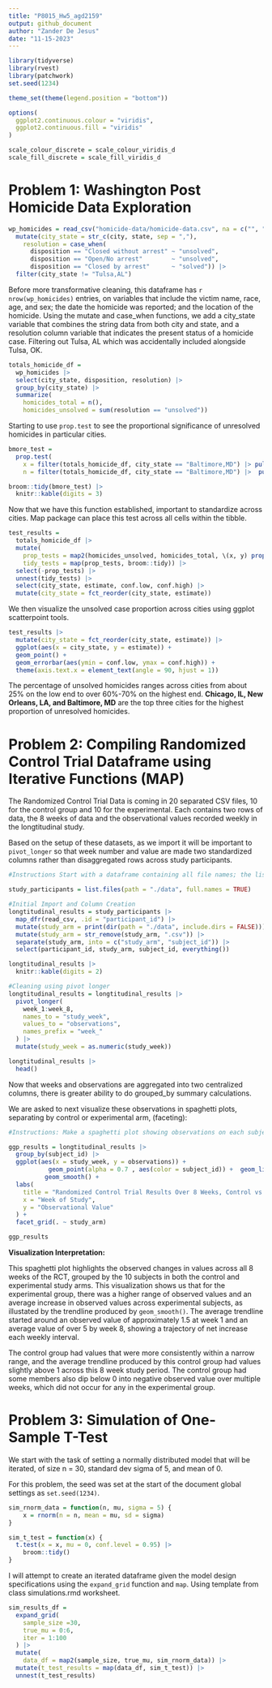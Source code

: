 ```yaml
---
title: "P8015_Hw5_agd2159"
output: github_document
author: "Zander De Jesus"
date: "11-15-2023"
---
```


```r
library(tidyverse)
library(rvest)
library(patchwork)
set.seed(1234)

theme_set(theme(legend.position = "bottom"))

options(
  ggplot2.continuous.colour = "viridis",
  ggplot2.continuous.fill = "viridis"
)

scale_colour_discrete = scale_colour_viridis_d
scale_fill_discrete = scale_fill_viridis_d
```

# Problem 1: Washington Post Homicide Data Exploration

```r
wp_homicides = read_csv("homicide-data/homicide-data.csv", na = c("", "NA", "Unknown")) |> 
  mutate(city_state = str_c(city, state, sep = ","),
    resolution = case_when(
      disposition == "Closed without arrest" ~ "unsolved",
      disposition == "Open/No arrest"        ~ "unsolved",
      disposition == "Closed by arrest"      ~ "solved")) |> 
  filter(city_state != "Tulsa,AL")

```

Before more transformative cleaning, this dataframe has `r nrow(wp_homicides)` entries, on variables that include the victim name, race, age, and sex; the date the homicide was reported; and the location of the homicide. Using the mutate and case_when functions, we add a city_state variable that combines the string data from both city and state, and a resolution column variable that indicates the present status of a homicide case. Filtering out Tulsa, AL which was accidentally included alongside Tulsa, OK.

```r
totals_homicide_df = 
  wp_homicides |> 
  select(city_state, disposition, resolution) |>  
  group_by(city_state) |> 
  summarize(
    homicides_total = n(),
    homicides_unsolved = sum(resolution == "unsolved"))
```

Starting to use `prop.test` to see the proportional significance of unresolved homicides in particular cities.
```r
bmore_test = 
  prop.test(
    x = filter(totals_homicide_df, city_state == "Baltimore,MD") |> pull(homicides_unsolved),
    n = filter(totals_homicide_df, city_state == "Baltimore,MD") |>  pull(homicides_total)) 

broom::tidy(bmore_test) |> 
  knitr::kable(digits = 3)
```

Now that we have this function established, important to standardize across cities. Map package can place this test across all cells within the tibble.

```r
test_results = 
  totals_homicide_df |> 
  mutate(
    prop_tests = map2(homicides_unsolved, homicides_total, \(x, y) prop.test(x = x, n = y)),
    tidy_tests = map(prop_tests, broom::tidy)) |>  
  select(-prop_tests) |> 
  unnest(tidy_tests) |> 
  select(city_state, estimate, conf.low, conf.high) |>  
  mutate(city_state = fct_reorder(city_state, estimate))
```

We then visualize the unsolved case proportion across cities using ggplot scatterpoint tools.

```r
test_results |>  
  mutate(city_state = fct_reorder(city_state, estimate)) |>  
  ggplot(aes(x = city_state, y = estimate)) + 
  geom_point() + 
  geom_errorbar(aes(ymin = conf.low, ymax = conf.high)) + 
  theme(axis.text.x = element_text(angle = 90, hjust = 1))
```

The percentage of unsolved homicides ranges across cities from about 25% on the low end to over 60%-70% on the highest end. **Chicago, IL, New Orleans, LA, and Baltimore, MD** are the top three cities for the highest proportion of unresolved homicides. 


# Problem 2: Compiling Randomized Control Trial Dataframe using Iterative Functions (MAP)

The Randomized Control Trial Data is coming in 20 separated CSV files, 10 for the control group and 10 for the experimental. Each contains two rows of data, the 8 weeks of data and the observational values recorded weekly in the longtitudinal study.

Based on the setup of these datasets, as we import it will be important to `pivot_longer` so that week number and value are made two standardized columns rather than disaggregated rows across study participants. 

```r
#Instructions Start with a dataframe containing all file names; the list.files function will help

study_participants = list.files(path = "./data", full.names = TRUE)

#Initial Import and Column Creation
longtitudinal_results = study_participants |> 
  map_dfr(read_csv, .id = "participant_id") |> 
  mutate(study_arm = print(dir(path = "./data", include.dirs = FALSE))) |> 
  mutate(study_arm = str_remove(study_arm, ".csv")) |> 
  separate(study_arm, into = c("study_arm", "subject_id")) |> 
  select(participant_id, study_arm, subject_id, everything())

longtitudinal_results |> 
  knitr::kable(digits = 2)

#Cleaning using pivot longer
longtitudinal_results = longtitudinal_results |> 
  pivot_longer(
    week_1:week_8,
    names_to = "study_week",
    values_to = "observations",
    names_prefix = "week_"
  ) |> 
  mutate(study_week = as.numeric(study_week))

longtitudinal_results |> 
  head()

```

Now that weeks and observations are aggregated into two centralized columns, there is greater ability to do grouped_by summary calculations. 

We are asked to next visualize these observations in spaghetti plots, separating by control or experimental arm, (faceting): 

```r
#Instructions: Make a spaghetti plot showing observations on each subject over time, and comment on differences between groups

ggp_results = longtitudinal_results |>
  group_by(subject_id) |> 
  ggplot(aes(x = study_week, y = observations)) + 
           geom_point(alpha = 0.7 , aes(color = subject_id)) +  geom_line(alpha = 0.7, aes(color = subject_id)) +
          geom_smooth() +
  labs(
    title = "Randomized Control Trial Results Over 8 Weeks, Control vs. Experimental Arms",
    x = "Week of Study",
    y = "Observational Value"
  ) +
  facet_grid(. ~ study_arm)

ggp_results
```

**Visualization Interpretation:**

This spaghetti plot highlights the observed changes in values across all 8 weeks of the RCT, grouped by the 10 subjects in both the control and experimental study arms. This visualization shows us that for the experimental group, there was a higher range of observed values and an average increase in observed values across experimental subjects, as illustated by the trendline produced by `geom_smooth()`. The average trendline started around an observed value of approximately 1.5 at week 1 and an average value of over 5 by week 8, showing a trajectory of net increase each weekly interval.  

The control group had values that were more consistently within a narrow range, and the average trendline produced by this control group had values slightly above 1 across this 8 week study period. The control group had some members also dip below 0 into negative observed value over multiple weeks, which did not occur for any in the experimental group.

# Problem 3: Simulation of One-Sample T-Test

We start with the task of setting a normally distributed model that will be iterated, of size n = 30, standard dev sigma of 5, and mean of 0.

For this problem, the seed was set at the start of the document global settings as `set.seed(1234)`.

```r

sim_rnorm_data = function(n, mu, sigma = 5) {
    x = rnorm(n = n, mean = mu, sd = sigma)
}

sim_t_test = function(x) {
  t.test(x = x, mu = 0, conf.level = 0.95) |> 
    broom::tidy()
}
```

I will attempt to create an iterated dataframe given the model design specifications using the `expand_grid` function and `map`. Using template from class simulations.rmd worksheet.

```r

sim_results_df = 
  expand_grid(
    sample_size =30,
    true_mu = 0:6,
    iter = 1:100
  ) |> 
  mutate(
    data_df = map2(sample_size, true_mu, sim_rnorm_data)) |> 
  mutate(t_test_results = map(data_df, sim_t_test)) |> 
  unnest(t_test_results)
  
```
